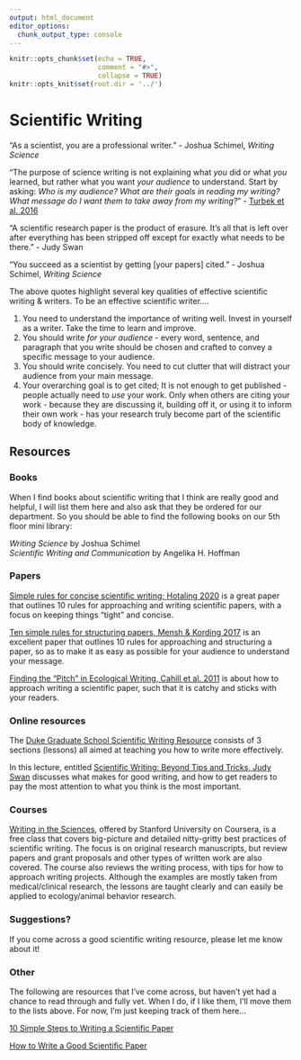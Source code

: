 ```yaml
---
output: html_document
editor_options:
  chunk_output_type: console
---
```


```r
knitr::opts_chunk$set(echo = TRUE,
                      comment = "#>",
                      collapse = TRUE)
knitr::opts_knit$set(root.dir = '../')
```

# Scientific Writing {#sci_writ_main}

"As a scientist, you are a professional writer." - Joshua Schimel, *Writing Science*

“The purpose of science writing is not explaining what *you* did or what *you* learned, but rather what you want *your audience* to understand. Start by asking: *Who is my audience? What are their goals in reading my writing? What message do I want them to take away from my writing?*” - [Turbek et al. 2016](https://doi.org/10.1002/bes2.1258)

“A scientific research paper is the product of erasure. It’s all that is left over after everything has been stripped off except for exactly what needs to be there.” - Judy Swan

"You succeed as a scientist by getting [your papers] cited." - Joshua Schimel, *Writing Science*

The above quotes highlight several key qualities of effective scientific writing & writers. To be an effective scientific writer....

1. You need to understand the importance of writing well. Invest in yourself as a writer. Take the time to learn and improve.
2. You should write *for your audience* - every word, sentence, and paragraph that you write should be chosen and crafted to convey a specific message to your audience.
3. You should write concisely. You need to cut clutter that will distract your audience from your main message.
4. Your overarching goal is to get cited; It is not enough to get published - people actually need to *use* your work. Only when others are citing your work - because they are discussing it, building off it, or using it to inform their own work - has your research truly become part of the scientific body of knowledge.

## Resources {-}

### Books {-}

When I find books about scientific writing that I think are really good and helpful, I will list them here and also ask that they be ordered for our department. So you should be able to find the following books on our 5th floor mini library:

*Writing Science* by Joshua Schimel  
*Scientific Writing and Communication* by Angelika H. Hoffman

### Papers {-}

[Simple rules for concise scientific writing; Hotaling 2020](https://aslopubs.onlinelibrary.wiley.com/doi/10.1002/lol2.10165) is a great paper that outlines 10 rules for approaching and writing scientific papers, with a focus on keeping things "tight" and concise.

[Ten simple rules for structuring papers, Mensh & Kording 2017](https://journals.plos.org/ploscompbiol/article?id=10.1371/journal.pcbi.1005619#sec003) is an excellent paper that outlines 10 rules for approaching and structuring a paper, so as to make it as easy as possible for your audience to understand your message.

[Finding the "Pitch" in Ecological Writing, Cahill et al. 2011](https://esajournals.onlinelibrary.wiley.com/doi/full/10.1890/0012-9623-92.2.196) is about how to approach writing a scientific paper, such that it is catchy and sticks with your readers.


### Online resources {-}

The [Duke Graduate School Scientific Writing Resource](https://sites.duke.edu/scientificwriting/) consists of 3 sections (lessons) all aimed at teaching you how to write more effectively.

In this lecture, entitled [Scientific Writing: Beyond Tips and Tricks, Judy Swan](https://www.youtube.com/watch?v=jLPCdDp_LE0&ab_channel=PublicCommunicationforResearchers) discusses what makes for good writing, and how to get readers to pay the most attention to what you think is the most important.


### Courses {-}

[Writing in the Sciences](https://www.coursera.org/learn/sciwrite), offered by Stanford University on Coursera, is a free class that covers big-picture and detailed nitty-gritty best practices of scientific writing. The focus is on original research manuscripts, but review papers and grant proposals and other types of written work are also covered. The course also reviews the writing process, with tips for how to approach writing projects. Although the examples are mostly taken from medical/clinical research, the lessons are taught clearly and can easily be applied to ecology/animal behavior research.


### Suggestions? {-}

If you come across a good scientific writing resource, please let me know about it!

### Other {-}

The following are resources that I've come across, but haven't yet had a chance to read through and fully vet. When I do, if I like them, I'll move them to the lists above. For now, I'm just keeping track of them here...

[10 Simple Steps to Writing a Scientific Paper](https://spie.org/news/photonics-focus/janfeb-2020/how-to-write-a-scientific-paper?SSO=1)

[How to Write a Good Scientific Paper](https://spie.org/samples/9781510619142.pdf)
